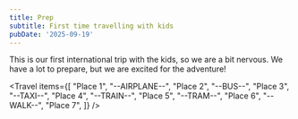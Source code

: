 ```yaml
---
title: Prep
subtitle: First time travelling with kids
pubDate: '2025-09-19'
---
```



This is our first international trip with the kids, so we are a bit nervous. We have a lot to prepare, but we are excited for the adventure!

<Travel
  items={[
    "Place 1",
    "--AIRPLANE--",
    "Place 2",
    "--BUS--",
    "Place 3",
    "--TAXI--",
    "Place 4",
    "--TRAIN--",
    "Place 5",
    "--TRAM--",
    "Place 6",
    "--WALK--",
    "Place 7",
  ]}
/>
